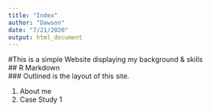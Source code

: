 ```yaml
---
title: "Index"
author: "Dawson"
date: "7/21/2020"
output: html_document
---
```

  
#This is a simple Website displaying my background & skills  
## R Markdown  
###  Outlined is the layout of this site.  

1. About me
2. Case Study 1


